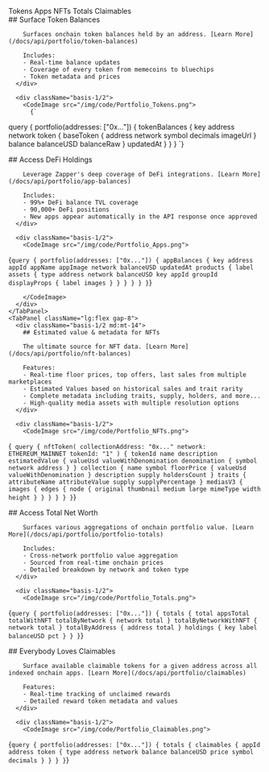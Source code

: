 
<TabGroup className="">  
  <TabList className="md:-mb-10 md:h-10">
    <Tab className="zapper-tab text-lg">Tokens</Tab>
    <Tab className="zapper-tab text-lg">Apps</Tab>
    <Tab className="zapper-tab text-lg">NFTs</Tab>
    <Tab className="zapper-tab text-lg">Totals</Tab>
    <Tab className="zapper-tab text-lg">Claimables</Tab>
  </TabList>

  <TabPanels>
    <TabPanel className="lg:flex gap-8">
      <div className="basis-1/2 md:mt-14">
        ## Surface Token Balances

        Surfaces onchain token balances held by an address. [Learn More](/docs/api/portfolio/token-balances)

        Includes:
        - Real-time balance updates
        - Coverage of every token from memecoins to bluechips
        - Token metadata and prices
      </div>

      <div className="basis-1/2">
        <CodeImage src="/img/code/Portfolio_Tokens.png">
          {`
query {
  portfolio(addresses: ["0x..."]) {
    tokenBalances {
      key
      address
      network
      token {
        baseToken {
          address
          network
          symbol
          decimals
          imageUrl
        }
        balance
        balanceUSD
        balanceRaw
      }
      updatedAt
    }
  }
}
          `}
        </CodeImage>
      </div>
    </TabPanel>
    <TabPanel className="lg:flex gap-8">
      <div className="basis-1/2 md:mt-14">
        ## Access DeFi Holdings

        Leverage Zapper's deep coverage of DeFi integrations. [Learn More](/docs/api/portfolio/app-balances)

        Includes:
        - 99%+ DeFi balance TVL coverage
        - 90,000+ DeFi positions
        - New apps appear automatically in the API response once approved
      </div>

      <div className="basis-1/2">
        <CodeImage src="/img/code/Portfolio_Apps.png">
{`
query {
  portfolio(addresses: ["0x..."]) {
    appBalances {
      key
      address
      appId
      appName
      appImage
      network
      balanceUSD
      updatedAt
      products {
        label
        assets {
          type
          address
          network
          balanceUSD
          key
          appId
          groupId
          displayProps {
            label
            images
          }
        }
      }
    }
  }
}
`}

        </CodeImage>
      </div>
    </TabPanel>
    <TabPanel className="lg:flex gap-8">
      <div className="basis-1/2 md:mt-14">
        ## Estimated value & metadata for NFTs

        The ultimate source for NFT data. [Learn More](/docs/api/portfolio/nft-balances)

        Features:
        - Real-time floor prices, top offers, last sales from multiple marketplaces
        - Estimated Values based on historical sales and trait rarity
        - Complete metadata including traits, supply, holders, and more...
        - High-quality media assets with multiple resolution options
      </div>

      <div className="basis-1/2">
        <CodeImage src="/img/code/Portfolio_NFTs.png">
{`
query {
  nftToken(
    collectionAddress: "0x..."
    network: ETHEREUM_MAINNET
    tokenId: "1"
  ) {
    tokenId
    name
    description
    estimatedValue {
      valueUsd
      valueWithDenomination
      denomination {
        symbol
        network
        address
      }
    }
    collection {
      name
      symbol
      floorPrice {
        valueUsd
        valueWithDenomination
      }
      description
      supply
      holdersCount
    }
    traits {
      attributeName
      attributeValue
      supply
      supplyPercentage
    }
    mediasV3 {
      images {
        edges {
          node {
            original
            thumbnail
            medium
            large
            mimeType
            width
            height
          }
        }
      }
    }
  }
}`}
        </CodeImage>
      </div>
    </TabPanel>
    <TabPanel className="lg:flex gap-8">
      <div className="basis-1/2 md:mt-14">
        ## Access Total Net Worth

        Surfaces various aggregations of onchain portfolio value. [Learn More](/docs/api/portfolio/portfolio-totals)

        Includes:
        - Cross-network portfolio value aggregation
        - Sourced from real-time onchain prices
        - Detailed breakdown by network and token type
      </div>

      <div className="basis-1/2">
        <CodeImage src="/img/code/Portfolio_Totals.png">
{`
query {
  portfolio(addresses: ["0x..."]) {
    totals {
      total
      appsTotal
      totalWithNFT
      totalByNetwork {
        network
        total
      }
      totalByNetworkWithNFT {
        network
        total
      }
      totalByAddress {
        address
        total
      }
      holdings {
        key
        label
        balanceUSD
        pct
      }
    }
  }
`}
        </CodeImage>
      </div>
    </TabPanel>
    <TabPanel className="lg:flex gap-8">
      <div className="basis-1/2 md:mt-14">
        ## Everybody Loves Claimables

        Surface available claimable tokens for a given address across all indexed onchain apps. [Learn More](/docs/api/portfolio/claimables)

        Features:
        - Real-time tracking of unclaimed rewards
        - Detailed reward token metadata and values
      </div>

      <div className="basis-1/2">
        <CodeImage src="/img/code/Portfolio_Claimables.png">
{`
query {
  portfolio(addresses: ["0x..."]) {
    totals {
      claimables {
        appId
        address
        token {
          type
          address
          network
          balance
          balanceUSD
          price
          symbol
          decimals
        }
      }
    }
  }
`}
        </CodeImage>
      </div>
    </TabPanel>
  </TabPanels>
</TabGroup>
